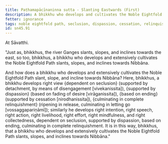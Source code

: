 ```yaml
---
title: Paṭhamapācīnaninna sutta - Slanting Eastwards (First)
description: A bhikkhu who develops and cultivates the Noble Eightfold Path slants, slopes, and inclines towards Nibbāna.
fetter: ignorance
tags: noble eightfold path, seclusion, dispassion, cessation, relinquishment, sn, sn45-56, sn45
id: sn45.91
---
```


At Sāvatthi.

"Just as, bhikkhus, the river Ganges slants, slopes, and inclines towards the east, so too, bhikkhus, a bhikkhu who develops and extensively cultivates the Noble Eightfold Path slants, slopes, and inclines towards Nibbāna.

And how does a bhikkhu who develops and extensively cultivates the Noble Eightfold Path slant, slope, and incline towards Nibbāna? Here, bhikkhus, a bhikkhu develops right view \{dependent on seclusion} (supported by detachment, by means of disengagement [vivekanissita]), \{supported by dispassion} (based on fading of desire [virāganissita]), \{based on ending} (supported by cessation [nirodhanissita]), \{culminating in complete relinquishment} (ripening in release, culminating in letting go [vossaggapariṇāmī]); similarly he develops right intention, right speech, right action, right livelihood, right effort, right mindfulness, and right collectedness, dependent on seclusion, supported by dispassion, based on ending, culminating in complete relinquishment. It is in this way, bhikkhus, that a bhikkhu who develops and extensively cultivates the Noble Eightfold Path slants, slopes, and inclines towards Nibbāna."